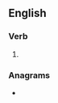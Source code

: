 ==English==

===Verb===
{{head|en|verb form}}

# {{en-third-person singular of|blubber}}

===Anagrams===
* {{anagrams|en|bubblers}}
